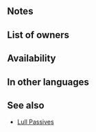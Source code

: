 {{SkillPage Tabs}}{{Passive
|name=Lull Atk/Res
|type=B
|exclusive=0
|canUseMove=Infantry,Cavalry
|canUseWeapon={{WeaponList|all}}
|1name=Lull Atk/Res 1
|1tagid=SID_攻撃魔防の凪1
|alt1name=Lull Atk Res 1
|1effect=Inflicts Atk/Res-1 on foe and neutralizes foe's bonuses to Atk/Res (from skills like Fortify, Rally, etc.) during combat.
|1required=-
|1cost=60
|1promotionRarity=4
|1promotionTier=1
|2name=Lull Atk/Res 2
|2tagid=SID_攻撃魔防の凪2
|alt2name=Lull Atk Res 2
|2effect=Inflicts Atk/Res-2 on foe and neutralizes foe's bonuses to Atk/Res (from skills like Fortify, Rally, etc.) during combat.
|2cost=120
|2promotionRarity=5
|2promotionTier=1
|3name=Lull Atk/Res 3
|3tagid=SID_攻撃魔防の凪3
|alt3name=Lull Atk Res 3
|3effect=Inflicts Atk/Res-3 on foe and neutralizes foe's bonuses to Atk/Res (from skills like Fortify, Rally, etc.) during combat.
|3cost=240
|properties=random_owner
}}
==Notes==
{{Combat reductions}}
{{Bonus neutralization}}
==List of owners==
{{Skill Hero List}}

==Availability==
{{PassiveFocusList}}
{{PassiveDistributionList}}
{{PassiveCombatManualList}}
==In other languages==
{{OtherLanguages
|english=Lull Atk/Res
|japanese=攻撃魔防の凪
|german=Agr./Res.-Tief
|spanishEU=Calma Ata/Res
|spanishLA=Calma Atq./Res.
|french=Répit Atq/Rés
|italian=Culla Att/Res
|chineseTW=攻擊魔防的靜謐
|portuguese=Atq./Res. calm.
}}
==See also==
* [[Lull Passives]]
{{Passives Navbox|B}}